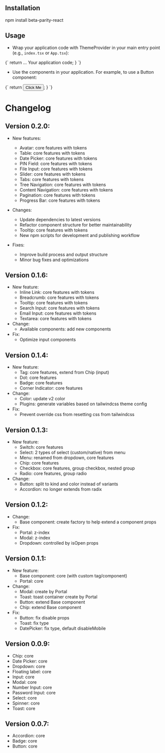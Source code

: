 
<main className="prose flex min-h-screen w-full flex-col gap-8 p-8 sm:px-12 md:px-24 2xl:px-48">

## Installation

<CodeBlock language='bash'>npm install beta-parity-react</CodeBlock>

## Usage

- Wrap your application code with ThemeProvider in your main entry point (e.g., `index.tsx` or `App.tsx`):

<CodeBlock language='tsx'>
  {`
  return <ThemeProvider>... Your application code</ThemeProvider>;
}
`}
</CodeBlock>

- Use the components in your application. For example, to use a Button component:

<CodeBlock language='tsx'>
  {`
  return <Button variant='primary'>Click Me</Button>;
}
`}
</CodeBlock>

# Changelog

## Version 0.2.0:

- New features:

  - Avatar: core features with tokens
  - Table: core features with tokens
  - Date Picker: core features with tokens
  - PIN Field: core features with tokens
  - File Input: core features with tokens
  - Slider: core features with tokens
  - Tabs: core features with tokens
  - Tree Navigation: core features with tokens
  - Content Navigation: core features with tokens
  - Pagination: core features with tokens
  - Progress Bar: core features with tokens

- Changes:
  - Update dependencies to latest versions
  - Refactor component structure for better maintainability
  - Tooltip: core features with tokens
  - New npm scripts for development and publishing workflow
- Fixes:
  - Improve build process and output structure
  - Minor bug fixes and optimizations

## Version 0.1.6:

- New feature:
  - Inline Link: core features with tokens
  - Breadcrumb: core features with tokens
  - Tooltip: core features with tokens
  - Search Input: core features with tokens
  - Email Input: core features with tokens
  - Textarea: core features with tokens
- Change:
  - Available components: add new components
- Fix:
  - Optimize input components

## Version 0.1.4:

- New feature:
  - Tag: core features, extend from Chip (input)
  - Dot: core features
  - Badge: core features
  - Corner Indicator: core features
- Change:
  - Color: update v2 color
  - Plugins: generate variables based on tailwindcss theme config
- Fix:
  - Prevent override css from resetting css from tailwindcss

## Version 0.1.3:

- New feature:
  - Switch: core features
  - Select: 2 types of select (custom/native) from menu
  - Menu: renamed from dropdown, core features
  - Chip: core features
  - Checkbox: core features, group checkbox, nested group
  - Radio: core features, group radio
- Change:
  - Button: split to kind and color instead of variants
  - Accordion: no longer extends from radix

## Version 0.1.2:

- Change:
  - Base component: create factory to help extend a component props
- Fix:
  - Portal: z-index
  - Modal: z-index
  - Dropdown: controlled by isOpen props

## Version 0.1.1:

- New feature:
  - Base component: core (with custom tag/component)
  - Portal: core
- Change:
  - Modal: create by Portal
  - Toast: toast container create by Portal
  - Button: extend Base component
  - Chip: extend Base component
- Fix:
  - Button: fix disable props
  - Toast: fix type
  - DatePicker: fix type, default disableMobile

## Version 0.0.9:

- Chip: core
- Date Picker: core
- Dropdown: core
- Floating label: core
- Input: core
- Modal: core
- Number Input: core
- Password Input: core
- Select: core
- Spinner: core
- Toast: core

## Version 0.0.7:

- Accordion: core
- Badge: core
- Button: core

</main>
